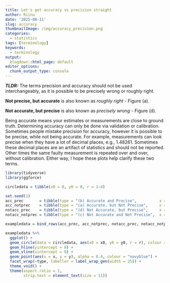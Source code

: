 ```yaml
---
title: Let's get accuracy vs precision straight
author: Riinu
date: '2025-08-11'
slug: accuracy
thumbnailImage: /img/accuracy_precision.png
categories: 
  - statistics
tags: [terminology]
keywords:
  - terminology
output:
  blogdown::html_page: default
editor_options: 
  chunk_output_type: console
---
```


***TLDR:*** The terms precision and accuracy should not be used interchangeably, as it is possible to be precisely wrong or roughly right.

**Not precise, but accurate** is also known as *roughly right* *-* Figure (a).

**Not accurate, but precise** is also known as *precisely wrong -* Figure (d).

Being accurate means your estimates or measurements are close to ground truth. Determining accuracy can only be done via validation or calibration. Sometimes people mistake precision for accuracy, however it is possible to be precise, while not being accurate. For example, measurements can look precise when they have a lot of decimal places, e.g., 1.48261. Sometimes these decimal places are an artifact of statistics and should not be reported. Other times the same faulty measurement is repeated over and over, without calibration. Either way, I hope these plots help clarify these two terms.

```r
library(tidyverse)
library(ggforce)

circledata = tibble(x0 = 0, y0 = 0, r = 1:4)

set.seed(1)
acc_prec       = tibble(type = "(b) Accurate and Precise",          x = rnorm(50,  0, 0.25), y = rnorm(50, 0, 0.25))
acc_notprec    = tibble(type = "(a) Accurate, but Not Precise",     x = rnorm(50,  0, 0.75), y = rnorm(50, 0, 0.75))
notacc_prec    = tibble(type = "(d) Not Accurate, but Precise",     x = rnorm(50, -2, 0.25), y = rnorm(50, 2, 0.25))
notacc_notprec = tibble(type = "(c) Not Accurate and Not Precise",  x = rnorm(50, -2, 0.75), y = rnorm(50, 2, 0.75))

exampledata = bind_rows(acc_prec, acc_notprec, notacc_prec, notacc_notprec)

exampledata %>% 
  ggplot() +
  geom_circle(data = circledata, aes(x0 = x0, y0 = y0, r = r), colour = "firebrick2") +
  geom_hline(yintercept = 0) +
  geom_vline(xintercept = 0) +
  geom_point(aes(x = x, y = y), alpha = 0.4, colour = "navyblue") +
  facet_wrap(~type, labeller = label_wrap_gen(width = 25)) + 
  theme_void() +
  theme(aspect.ratio = 1,
        strip.text = element_text(size = 11))
```
